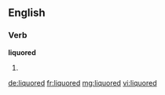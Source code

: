 ==English==

===Verb===
'''liquored'''

# {{past of|liquor}}

[[de:liquored]]
[[fr:liquored]]
[[mg:liquored]]
[[vi:liquored]]
